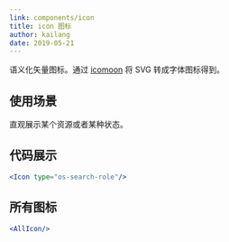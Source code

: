 ```yaml
---
link: components/icon
title: icon 图标
author: kailang
date: 2019-05-21
---
```


语义化矢量图标。通过 [icomoon](https://icomoon.io) 将 SVG 转成字体图标得到。

## 使用场景
直观展示某个资源或者某种状态。

## 代码展示
```jsx
<Icon type="os-search-role"/>
```

## 所有图标
```jsx previewOnly
<AllIcon/>
```